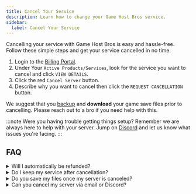 ```yaml
---
title: Cancel Your Service
description: Learn how to change your Game Host Bros service.
sidebar:
  label: Cancel Your Service
---
```


Cancelling your service with Game Host Bros is easy and hassle-free. Follow these simple steps and get your service cancelled in no time.
<Steps>
1. Login to the [Billing Portal](https://portal.gamehostbros.com/).
2. Under Your `Active Products/Services`, look for the service you want to cancel and click `VIEW DETAILS`.
3. Click the red `Cancel Server` button.
4. Describe why you want to cancel then click the `REQUEST CANCELLATION` button.
</Steps>

We suggest that you [backup](/getting-started/backups/) and **download** your game save files prior to cancelling. Please reach out to a bro if you need help with this.

:::note
Were you having trouble getting things setup? Remember we are always here to help with your server. Jump on [Discord](https://discord.gg/FN4XgbAwzr) and let us know what issues you're facing.
:::

## FAQ

<details>
<summary>Will I automatically be refunded?</summary>

No. If you would like to avail our [refund policy](https://www.gamehostbros.com/refund-policy/), you must submit your cancellation above and then open a support ticket from our [Billing Portal](https://portal.gamehostbros.com/) requesting a refund.

</details>
<details>
<summary>Do I keep my service after cancellation?</summary>

When you cancel your server, you get to keep it until the end of your billing period. The exact date is listed on the cancellation email you get sent.
</details>
<details>
<summary>Do you save my files once my server is canceled?</summary>

No. Once your server is canceled with us all of your files are deleted once the cancellation is processed. If you want to save your files you must [backup and download them](/getting-started/backups/) prior to placing your cancellation request.
</details>
<details>
<summary>Can you cancel my server via email or Discord?</summary>

For both your security and ours, we only accept cancellations through our [Billing Portal](https://portal.gamehostbros.com/). Any requests to cancel via email replies or direct messages to staff members on Discord will be ignored. This policy ensures we can verify your identity and prevent unauthorized cancellations of servers.
</details>
